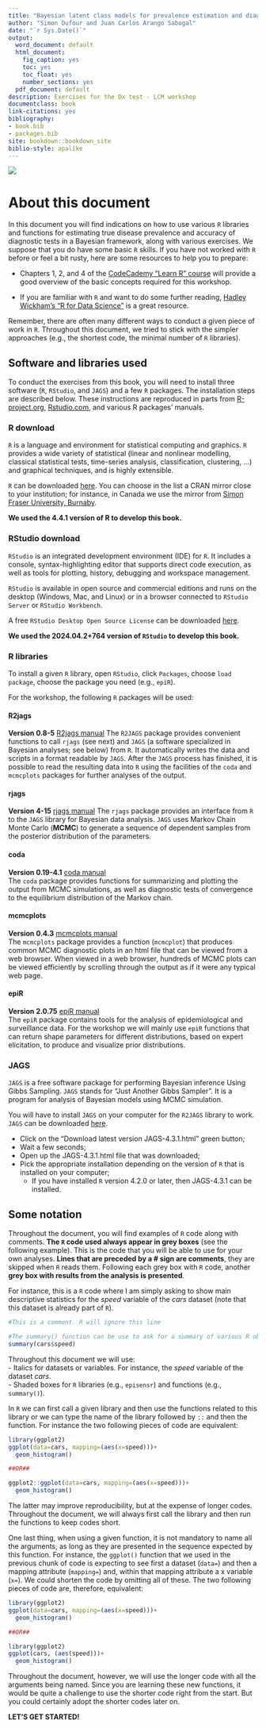 ```yaml
--- 
title: "Bayesian latent class models for prevalence estimation and diagnostic test evaluation"
author: "Simon Dufour and Juan Carlos Arango Sabogal"
date: "`r Sys.Date()`"
output:
  word_document: default
  html_document: 
    fig_caption: yes
    toc: yes
    toc_float: yes
    number_sections: yes
  pdf_document: default
description: Exercises for the Dx test - LCM workshop 
documentclass: book
link-citations: yes
bibliography:
- book.bib
- packages.bib
site: bookdown::bookdown_site
biblio-style: apalike
---
```


![](Figures\Main_pic.jpg) 

# About this document
In this document you will find indications on how to use various `R` libraries and functions for estimating true disease prevalence and accuracy of diagnostic tests in a Bayesian framework, along with various exercises. We suppose that you do have some basic `R` skills. If you have not worked with `R` before or feel a bit rusty, here are some resources to help you to prepare:  
  
- Chapters 1, 2, and 4 of the [CodeCademy "Learn R" course](https://www.codecademy.com/learn/learn-r) will provide a good overview of the basic concepts required for this workshop.  
  
- If you are familiar with `R` and want to do some further reading, [Hadley Wickham's "R for Data Science"](https://r4ds.had.co.nz/) is a great resource.  
  
Remember, there are often many different ways to conduct a given piece of work in `R`. Throughout this document, we tried to stick with the simpler approaches (e.g., the shortest code, the minimal number of `R` libraries). 
   
## Software and libraries used  

To conduct the exercises from this book, you will need to install three software (`R`, `RStudio`, and `JAGS`) and a few `R` packages. The installation steps are described below. These instructions are reproduced in parts from [R-project.org](https://www.r-project.org/), [Rstudio.com](https://posit.co/downloads/), and various R packages’ manuals.     
  
### R download  

`R` is a language and environment for statistical computing and graphics. `R` provides a wide variety of statistical (linear and nonlinear modelling, classical statistical tests, time-series analysis, classification, clustering, …) and graphical techniques, and is highly extensible.  
  
`R` can be downloaded [here](https://cran.r-project.org/mirrors.html). You can choose in the list a CRAN mirror close to your institution; for instance, in Canada we use the mirror from [Simon Fraser University, Burnaby](https://mirror.rcg.sfu.ca/mirror/CRAN/).  
  
**We used the 4.4.1 version of R to develop this book.**  
  
### RStudio download  

`RStudio` is an integrated development environment (IDE) for `R`. It includes a console, syntax-highlighting editor that supports direct code execution, as well as tools for plotting, history, debugging and workspace management.  
  
`RStudio` is available in open source and commercial editions and runs on the desktop (Windows, Mac, and Linux) or in a browser connected to `RStudio Server` or `RStudio Workbench`.  
  
A free `RStudio Desktop Open Source License` can be downloaded [here](https://www.rstudio.com/products/rstudio/download/).  
  
**We used the 2024.04.2+764 version of `RStudio` to develop this book.**  
  
### R libraries  

To install a given `R` library, open `RStudio`, click `Packages`, choose `load package`, choose the package you need (e.g., `epiR`).  
  
For the workshop, the following `R` packages will be used:  
  
#### R2jags 
**Version 0.8-5** [R2jags manual](/https://cran.r-project.org/web/packages/R2jags/R2jags.pdf)
The `R2JAGS` package provides convenient functions to call `rjags` (see next) and `JAGS` (a software specialized in Bayesian analyses; see below) from `R`. It automatically writes the data and scripts in a format readable by `JAGS`. After the `JAGS` process has finished, it is possible  to read the resulting data into `R` using the facilities of the `coda` and `mcmcplots` packages for further analyses of the output.  
  
#### rjags  
**Version 4-15** [rjags manual](https:/cran.r-project.org/web/packages/rjags/rjags.pdf) 
The `rjags` package provides an interface from `R` to the `JAGS` library for Bayesian data analysis. `JAGS` uses Markov Chain Monte Carlo (**MCMC**) to generate a sequence of dependent samples from the posterior distribution of the parameters.  
  
#### coda 
**Version 0.19-4.1** [coda manual](https://cran.r-project.org/web/packages/coda/coda.pdf)  
The `coda` package provides functions for summarizing and plotting the output from MCMC simulations, as well as diagnostic tests of convergence to the equilibrium distribution of the Markov chain.  
  
#### mcmcplots  
**Version 0.4.3** [mcmcplots manual](https://cran.r-project.org/web/packages/mcmcplots/mcmcplots.pdf)  
The `mcmcplots` package provides a function (`mcmcplot`) that produces common MCMC diagnostic plots in an html file that can be viewed from a web browser. When viewed in a web browser, hundreds of MCMC plots can be viewed efficiently by scrolling through the output as if it were any typical web page.  
  
#### epiR  
**Version 2.0.75** [epiR manual](https://cran.r-project.org/web/packages/epiR/epiR.pdf)  
The `epiR` package contains tools for the analysis of epidemiological and surveillance data. For the workshop we will mainly use `epiR` functions that can return shape parameters for different distributions, based on expert elicitation, to produce and visualize prior distributions.  
  
### JAGS  
`JAGS` is a free software package for performing Bayesian inference Using Gibbs Sampling. `JAGS` stands for “Just Another Gibbs Sampler”. It is a program for analysis of Bayesian models using MCMC simulation.  
  
You will have to install `JAGS` on your computer for the `R2JAGS` library to work. `JAGS` can be downloaded [here](https://sourceforge.net/projects/mcmc-jags/files/).  
  
-	Click on the “Download latest version JAGS-4.3.1.html” green button;  
-	Wait a few seconds;  
-	Open up the JAGS-4.3.1.html file that was downloaded;  
-	Pick the appropriate installation depending on the version of `R` that is installed on your computer;  
    -	If you have installed `R` version 4.2.0 or later, then JAGS-4.3.1 can be installed.  
  
## Some notation

Throughout the document,  you will find examples of `R` code along with comments. **The `R` code used always appear in grey boxes** (see the following example). This is the code that you will be able to use for your own analyses. **Lines that are preceded by a # sign are comments**, they are skipped when `R` reads them. Following each grey box with `R` code, another **grey box with results from the analysis is presented**.  
  
For instance, this is a `R` code where I am simply asking to show main descriptive statistics for the *speed* variable of the *cars* dataset (note that this dataset is already part of `R`).
```r
#This is a comment. R will ignore this line

#The summary() function can be use to ask for a summary of various R objects. For a variable (here the variable speed), it shows descriptive statistics.
summary(cars$speed)
```
  
Throughout this document we will use:  
- Italics for datasets or variables. For instance, the *speed* variable of the dataset *cars*.  
- Shaded boxes for `R` libraries (e.g., `episensr`) and functions (e.g., `summary()`).  
  
In `R` we can first call a given library and then use the functions related to this library or we can type the name of the library followed by `::` and then the function. For instance the two following pieces of code are equivalent:
```r
library(ggplot2)
ggplot(data=cars, mapping=(aes(x=speed)))+
  geom_histogram()

##OR##

ggplot2::ggplot(data=cars, mapping=(aes(x=speed)))+
  geom_histogram()
```
  
The latter may improve reproducibility, but at the expense of longer codes. Throughout the document, we will always first call the library and then run the functions to keep codes short. 

One last thing, when using a given function, it is not mandatory to name all the arguments, as long as they are presented in the sequence expected by this function. For instance, the `ggplot()` function that we used in the previous chunk of code is expecting to see first a dataset (`data=`) and then a mapping attribute (`mapping=`) and, within that mapping attribute a x variable (`x=`). We could shorten the code by omitting all of these. The two following pieces of code are, therefore, equivalent: 
```r
library(ggplot2)
ggplot(data=cars, mapping=(aes(x=speed)))+
  geom_histogram()

##OR##  

library(ggplot2)
ggplot(cars, (aes(speed)))+
  geom_histogram()
```
  
Throughout the document, however, we will use the longer code with all the arguments being named. Since you are learning these new functions, it would be quite a challenge to use the shorter code right from the start. But you could certainly adopt the shorter codes later on.
  
**LET'S GET STARTED!**
